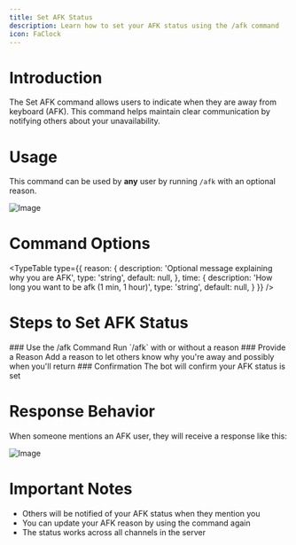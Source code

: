 ```yaml
---
title: Set AFK Status
description: Learn how to set your AFK status using the /afk command
icon: FaClock
---
```


# Introduction

The Set AFK command allows users to indicate when they are away from keyboard (AFK). This command helps maintain clear communication by notifying others about your unavailability.

# Usage

This command can be used by **any** user by running `/afk` with an optional reason.

![Image](/afk-start.png)

# Command Options

<TypeTable
  type={{
    reason: {
      description: 'Optional message explaining why you are AFK',
      type: 'string',
      default: null,
    },
    time: {
      description: 'How long you want to be afk (1 min, 1 hour)',
      type: 'string',
      default: null,
    }
  }}
/>

# Steps to Set AFK Status

<Steps>
 <Step>
### Use the /afk Command
Run `/afk` with or without a reason
 </Step>
 <Step>
### Provide a Reason
Add a reason to let others know why you're away and possibly when you'll return
 </Step>
 <Step>
### Confirmation
The bot will confirm your AFK status is set
 </Step>
</Steps>

# Response Behavior

When someone mentions an AFK user, they will receive a response like this:

![Image](/afk-test.png)

# Important Notes

- Others will be notified of your AFK status when they mention you
- You can update your AFK reason by using the command again
- The status works across all channels in the server
